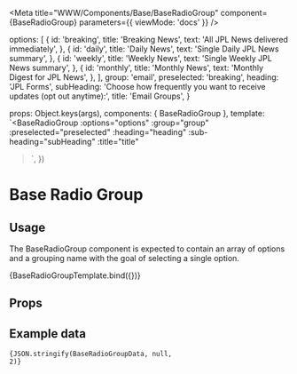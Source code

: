 
<Meta
  title="WWW/Components/Base/BaseRadioGroup"
  component={BaseRadioGroup}
  parameters={{ viewMode: 'docs' }}
/>

  options: [
    {
      id: 'breaking',
      title: 'Breaking News',
      text: 'All JPL News delivered immediately',
    },
    {
      id: 'daily',
      title: 'Daily News',
      text: 'Single Daily JPL News summary',
    },
    {
      id: 'weekly',
      title: 'Weekly News',
      text: 'Single Weekly JPL News summary',
    },
    {
      id: 'monthly',
      title: 'Monthly News',
      text: 'Monthly Digest for JPL News',
    },
  ],
  group: 'email',
  preselected: 'breaking',
  heading: 'JPL Forms',
  subHeading:
    'Choose how frequently you want to receive updates (opt out anytime):',
  title: 'Email Groups',
}

  props: Object.keys(args),
  components: { BaseRadioGroup },
  template: `<BaseRadioGroup :options="options" :group="group" :preselected="preselected" :heading="heading" :sub-heading="subHeading" :title="title"
></BaseRadioGroup>`,
})

# Base Radio Group

## Usage

The BaseRadioGroup component is expected to contain an array of options and a grouping name with the goal of selecting a single option.

<Canvas>
  <Story name="Default" args={BaseRadioGroupData}>
    {BaseRadioGroupTemplate.bind({})}
  </Story>
</Canvas>

## Props

<ArgsTable for={BaseRadioGroup} />

## Example data

<code language="json">{JSON.stringify(BaseRadioGroupData, null, 2)}</code>
